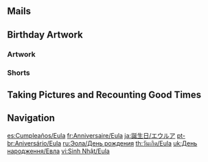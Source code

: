 {{Birthday Intro}}

==Mails==
{{Mails by Category Table|Eula Birthday Mails|noheader=1}}

==Birthday Artwork==
===Artwork===
{{Artwork by Category Table
|Character Birthday Artwork
|category = Eula Birthday Artwork
|header = Eula's Birthday Artwork
}}

===Shorts===
{{Artwork by Category Table
|Character Shorts
|category = Eula Birthday Artwork
|header = Eula's Birthday Shorts
}}

==Taking Pictures and Recounting Good Times==
{{Transclude|Taking Pictures and Recounting Good Times/Eula|Stories|main=1|top=1}}

==Navigation==
{{Character Navbox|Birthday}}

[[es:Cumpleaños/Eula]]
[[fr:Anniversaire/Eula]]
[[ja:誕生日/エウルア]]
[[pt-br:Aniversário/Eula]]
[[ru:Эола/День рождения]]
[[th:วันเกิด/Eula]]
[[uk:День народження/Евла]]
[[vi:Sinh Nhật/Eula]]